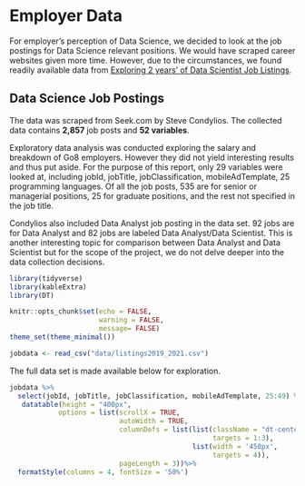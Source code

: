 # Employer Data {#sec-empdata}

For employer's perception of Data Science, we decided to look at the job postings for Data Science relevant positions. We would have scraped career websites given more time. However, due to the circumstances, we found readily available data from [Exploring 2 years' of Data Scientist Job Listings](https://www.kaggle.com/code/nomilk/exploring-2-years-of-data-scientist-job-listings/data).

## Data Science Job Postings
The data was scraped from Seek.com by Steve Condylios. The collected data contains **2,857** job posts and  **52 variables**. 

Exploratory data analysis was conducted exploring the salary and breakdown of Go8 employers. However they did not yield interesting results and thus put aside. For the purpose of this report, only 29 variables were looked at, including jobId, jobTitle, jobClassification, mobileAdTemplate, 25 programming languages. Of all the job posts, 535 are for senior or managerial positions, 25 for graduate positions, and the rest not specified in the job title. 

Condylios also included Data Analyst job posting in the data set. 92 jobs are for Data Analyst and 82 jobs are labeled Data Analyst/Data Scientist. This is another interesting topic for comparison between Data Analyst and Data Scientist but for the scope of the project, we do not delve deeper into the data collection decisions. 

```r
library(tidyverse)
library(kableExtra)
library(DT)

knitr::opts_chunk$set(echo = FALSE,
                      warning = FALSE,
                      message= FALSE)
theme_set(theme_minimal())
```

```r
jobdata <- read_csv("data/listings2019_2021.csv")
```

::: {.content-visible unless-format="pdf"}
The full data set is made available below for exploration.
```r
jobdata %>% 
  select(jobId, jobTitle, jobClassification, mobileAdTemplate, 25:49) %>% 
   datatable(height = "400px",
            options = list(scrollX = TRUE,
                           autoWidth = TRUE,
                           columnDefs = list(list(className = "dt-center", 
                                                  targets = 1:3),
                                             list(width = '450px',
                                                  targets = 4)),
                           pageLength = 3))%>% 
  formatStyle(columns = 4, fontSize = '50%')
```
:::


